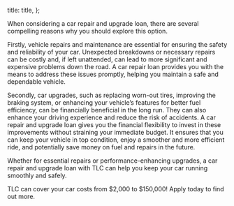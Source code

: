 

  title: title,
};


When considering a car repair and upgrade loan, there are several compelling reasons why you should explore this option.

Firstly, vehicle repairs and maintenance are essential for ensuring the safety and reliability of your car. Unexpected breakdowns or necessary repairs can be costly and, if left unattended, can lead to more significant and expensive problems down the road. A car repair loan provides you with the means to address these issues promptly, helping you maintain a safe and dependable vehicle.

Secondly, car upgrades, such as replacing worn-out tires, improving the braking system, or enhancing your vehicle’s features for better fuel efficiency, can be financially beneficial in the long run. They can also enhance your driving experience and reduce the risk of accidents. A car repair and upgrade loan gives you the financial flexibility to invest in these improvements without straining your immediate budget. It ensures that you can keep your vehicle in top condition, enjoy a smoother and more efficient ride, and potentially save money on fuel and repairs in the future.

Whether for essential repairs or performance-enhancing upgrades, a car repair and upgrade loan with TLC can help you keep your car running smoothly and safely.

TLC can cover your car costs from $2,000 to $150,000! Apply today to find out more.

